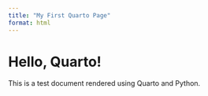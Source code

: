 ```yaml
---
title: "My First Quarto Page"
format: html
---
```


# Hello, Quarto!

This is a test document rendered using Quarto and Python.
